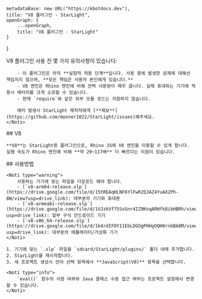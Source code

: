 
    metadataBase: new URL("https://kbotdocs.dev"),
    title: "V8 플러그인 - StarLight",
    openGraph: {
        ...openGraph,
        title: "V8 플러그인 - StarLight"
    }
}

<Section>
    <Noti type="danger">
        V8 플러그인 사용 전 몇 가지 유의사항이 있습니다:

        - 이 플러그인은 아직 **실험적 적용 단계**입니다. 사용 중에 발생한 문제에 대해선 책임지지 않으며, **모든 책임은 사용자 본인에게 있습니다.**
        - V8 엔진은 Rhino 엔진에 비해 전력 사용량이 매우 큽니다. 실제 휴대하는 기기에 적용시 배터리를 크게 소모할 수 있습니다.
        - 현재 `require`와 같은 외부 모듈 로드는 지원하지 않습니다.

        에러 발생시 StarLight 제작자에게 [**제보**](https://github.com/mooner1022/StarLight/issues)해주세요.
    </Noti>
</Section>
<Section>
    ## V8

    **V8**는 StarLight용 플러그인으로, Rhino JS에 V8 엔진을 이용할 수 있게 합니다.
    실행 속도가 Rhino 엔진에 비해 **약 29~117배** 더 빠르다는 이점이 있습니다.
</Section>
<Section>
    ## 사용방법

    <Noti type="warning">
        사용하는 기기에 맞는 파일을 다운로드 해야 합니다.
        - [`v8-arm64-release.slp`](https://drive.google.com/file/d/15tREAqHLNF6YlFwR2QJAZ4YuAX2Ph-8W/view?usp=drive_link): 대부분의 기기와 휴대폰
        - [`v8-armeabi-release.slp`](https://drive.google.com/file/d/1UJzkVf75SsGnr4IZ9KnqARHfk8ibHBRh/view?usp=drive_link): 일부 구식 안드로이드 기기
        - [`v8-x86_64-release.slp`](https://drive.google.com/file/d/1k4rdIFOY11EbLDGOgPHHgOQH0rnbBA8M/view?usp=drive_link): 대부분의 에뮬레이터/가상화 기기
    </Noti>

    1. 기기에 맞는 `.slp` 파일을 `sdcard/StarLight/plugins/` 폴더 내에 추가합니다.
    2. StarLight를 재시작합니다.
    3. 새 프로젝트 생성시 언어 선택 항목에서 **JavaScript(V8)** 항목을 선택합니다.

    <Noti type="info">
        `eval()` 함수의 사용 여부와 Java 클래스 수동 접근 여부는 프로젝트 설정에서 변경할 수 있습니다.
    </Noti>
</Section>